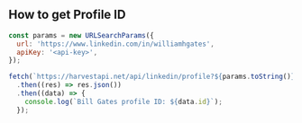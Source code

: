 ## How to get Profile ID

```javascript JavaScript
const params = new URLSearchParams({
  url: 'https://www.linkedin.com/in/williamhgates',
  apiKey: '<api-key>',
});

fetch(`https://harvestapi.net/api/linkedin/profile?${params.toString()}`)
  .then((res) => res.json())
  .then((data) => {
    console.log(`Bill Gates profile ID: ${data.id}`);
  });
```
